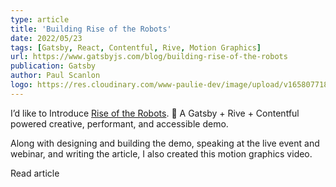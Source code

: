 ```yaml
---
type: article
title: 'Building Rise of the Robots'
date: 2022/05/23
tags: [Gatsby, React, Contentful, Rive, Motion Graphics]
url: https://www.gatsbyjs.com/blog/building-rise-of-the-robots
publication: Gatsby
author: Paul Scanlon
logo: https://res.cloudinary.com/www-paulie-dev/image/upload/v1658077182/paulie.dev/Logos/gatsby-logo_dgbkjm.png
---
```


I’d like to Introduce [Rise of the Robots](https://www.gatsbyjs.com/demos/rise-of-the-robots/). 🤖 A Gatsby + Rive +
Contentful powered creative, performant, and accessible demo.

Along with designing and building the demo, speaking at the live event and webinar, and writing the article, I also
created this motion graphics video.

<Tweet tweetLink="GatsbyJS/status/1528845411653685249" />

<MarkdownCtaLink href="https://www.gatsbyjs.com/blog/building-rise-of-the-robots">Read article</MarkdownCtaLink>
